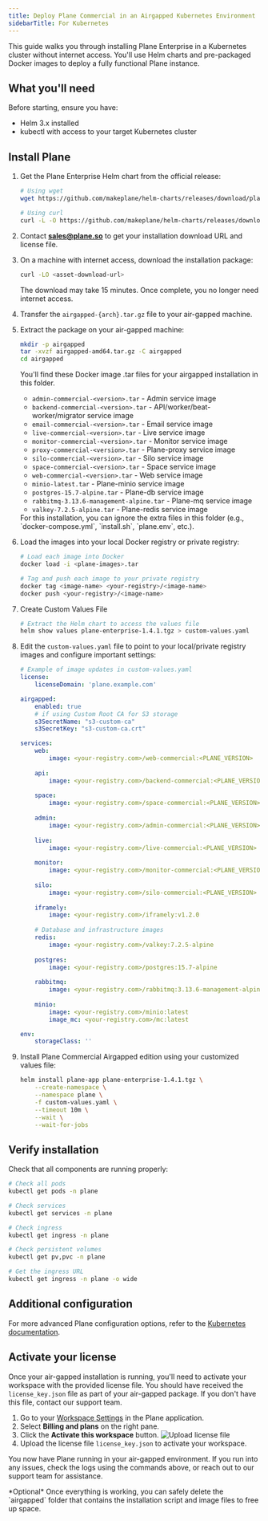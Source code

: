 ```yaml
---
title: Deploy Plane Commercial in an Airgapped Kubernetes Environment
sidebarTitle: For Kubernetes
---
```


This guide walks you through installing Plane Enterprise in a Kubernetes cluster without internet access. You'll use Helm charts and pre-packaged Docker images to deploy a fully functional Plane instance.

## What you'll need

Before starting, ensure you have:

- Helm 3.x installed
- kubectl with access to your target Kubernetes cluster

## Install Plane

1. Get the Plane Enterprise Helm chart from the official release:

    ```bash
    # Using wget
    wget https://github.com/makeplane/helm-charts/releases/download/plane-enterprise-1.4.1/plane-enterprise-1.4.1.tgz

    # Using curl
    curl -L -O https://github.com/makeplane/helm-charts/releases/download/plane-enterprise-1.4.1/plane-enterprise-1.4.1.tgz
    ```

2. Contact [**sales@plane.so**](mailto:sales@plane.so) to get your installation download URL and license file.

2. On a machine with internet access, download the installation package:

   ```bash
   curl -LO <asset-download-url>
   ```

   The download may take 15 minutes. Once complete, you no longer need internet access.

3. Transfer the `airgapped-{arch}.tar.gz` file to your air-gapped machine.

4. Extract the package on your air-gapped machine:

   ```bash
   mkdir -p airgapped
   tar -xvzf airgapped-amd64.tar.gz -C airgapped
   cd airgapped
   ```

    You'll find these Docker image .tar files for your airgapped installation in this folder.

    - `admin-commercial-<version>.tar` - Admin service image
    - `backend-commercial-<version>.tar` - API/worker/beat-worker/migrator service image
    - `email-commercial-<version>.tar` - Email service image
    - `live-commercial-<version>.tar` - Live service image
    - `monitor-commercial-<version>.tar` - Monitor service image
    - `proxy-commercial-<version>.tar` - Plane-proxy service image
    - `silo-commercial-<version>.tar` - Silo service image
    - `space-commercial-<version>.tar` - Space service image
    - `web-commercial-<version>.tar` - Web service image
    - `minio-latest.tar` - Plane-minio service image
    - `postgres-15.7-alpine.tar` - Plane-db service image
    - `rabbitmq-3.13.6-management-alpine.tar` - Plane-mq service image
    - `valkey-7.2.5-alpine.tar` - Plane-redis service image

    <Note>
    For this installation, you can ignore the extra files in this folder (e.g., `docker-compose.yml`, `install.sh`, `plane.env`, etc.).  
    </Note>

5. Load the images into your local Docker registry or private registry:

    ```bash
    # Load each image into Docker 
    docker load -i <plane-images>.tar

    # Tag and push each image to your private registry
    docker tag <image-name> <your-registry>/<image-name>
    docker push <your-registry>/<image-name>
    ```

6. Create Custom Values File

    ```bash
    # Extract the Helm chart to access the values file
    helm show values plane-enterprise-1.4.1.tgz > custom-values.yaml
    ```

7. Edit the `custom-values.yaml` file to point to your local/private registry images and configure important settings:

    ```yaml
    # Example of image updates in custom-values.yaml
    license:
        licenseDomain: 'plane.example.com'

    airgapped:
        enabled: true
        # if using Custom Root CA for S3 storage
        s3SecretName: "s3-custom-ca"
        s3SecretKey: "s3-custom-ca.crt"

    services:
        web:
            image: <your-registry.com>/web-commercial:<PLANE_VERSION>
        
        api:
            image: <your-registry.com>/backend-commercial:<PLANE_VERSION>
        
        space:
            image: <your-registry.com>/space-commercial:<PLANE_VERSION>
        
        admin:
            image: <your-registry.com>/admin-commercial:<PLANE_VERSION>
        
        live:
            image: <your-registry.com>/live-commercial:<PLANE_VERSION>
        
        monitor:
            image: <your-registry.com>/monitor-commercial:<PLANE_VERSION>
        
        silo:
            image: <your-registry.com>/silo-commercial:<PLANE_VERSION>
        
        iframely:
            image: <your-registry.com>/iframely:v1.2.0
        
        # Database and infrastructure images
        redis:
            image: <your-registry.com>/valkey:7.2.5-alpine
        
        postgres:
            image: <your-registry.com>/postgres:15.7-alpine
        
        rabbitmq:
            image: <your-registry.com>/rabbitmq:3.13.6-management-alpine
        
        minio:
            image: <your-registry.com>/minio:latest
            image_mc: <your-registry.com>/mc:latest

    env:
        storageClass: ''
    ```

8. Install Plane Commercial Airgapped edition using your customized values file:

    ```bash
    helm install plane-app plane-enterprise-1.4.1.tgz \
        --create-namespace \
        --namespace plane \
        -f custom-values.yaml \
        --timeout 10m \
        --wait \
        --wait-for-jobs
    ```

## Verify installation

Check that all components are running properly:

```bash
# Check all pods
kubectl get pods -n plane

# Check services
kubectl get services -n plane

# Check ingress
kubectl get ingress -n plane

# Check persistent volumes
kubectl get pv,pvc -n plane

# Get the ingress URL
kubectl get ingress -n plane -o wide
```

## Additional configuration

For more advanced Plane configuration options, refer to the [Kubernetes documentation](https://developers.plane.so/self-hosting/methods/kubernetes#configuration-settings).


## Activate your license

Once your air-gapped installation is running, you'll need to activate your workspace with the provided license file.
<Note>
You should have received the `license_key.json` file as part of your air-gapped package. If you don't have this file, contact our support team.
</Note>

1. Go to your [Workspace Settings](https://docs.plane.so/core-concepts/workspaces/overview#workspace-settings) in the Plane application.
2. Select **Billing and plans** on the right pane.
3. Click the **Activate this workspace** button.
    ![Upload license file](/images/activate-license/upload-airgapped-license-file.webp)
4. Upload the license file `license_key.json` to activate your workspace.

You now have Plane running in your air-gapped environment. If you run into any issues, check the logs using the commands above, or reach out to our support team for assistance.

<Tip>
*Optional*  
Once everything is working, you can safely delete the `airgapped` folder that contains the installation script and image files to free up space.
</Tip>
